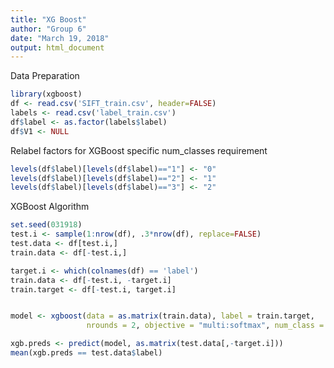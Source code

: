 ```yaml
---
title: "XG Boost"
author: "Group 6"
date: "March 19, 2018"
output: html_document
---
```



Data Preparation
```r
library(xgboost)
df <- read.csv('SIFT_train.csv', header=FALSE)
labels <- read.csv('label_train.csv')
df$label <- as.factor(labels$label)
df$V1 <- NULL
```

Relabel factors for XGBoost specific num_classes requirement
```r
levels(df$label)[levels(df$label)=="1"] <- "0"
levels(df$label)[levels(df$label)=="2"] <- "1"
levels(df$label)[levels(df$label)=="3"] <- "2"
```

XGBoost Algorithm
```r
set.seed(031918)
test.i <- sample(1:nrow(df), .3*nrow(df), replace=FALSE)
test.data <- df[test.i,]
train.data <- df[-test.i,]

target.i <- which(colnames(df) == 'label')
train.data <- df[-test.i, -target.i]
train.target <- df[-test.i, target.i]


model <- xgboost(data = as.matrix(train.data), label = train.target,
                 nrounds = 2, objective = "multi:softmax", num_class = 4)

xgb.preds <- predict(model, as.matrix(test.data[,-target.i]))
mean(xgb.preds == test.data$label)
```